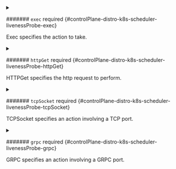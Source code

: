 


<details className="config-field" data-expandable="true">
<summary>

####### `exec` <span className="config-field-required" data-required="false">required</span> <span className="config-field-type"></span> <span className="config-field-default"></span> <span className="config-field-enum"></span> {#controlPlane-distro-k8s-scheduler-livenessProbe-exec}

Exec specifies the action to take.

</summary>

<PartialExecreference />


</details>



<details className="config-field" data-expandable="true">
<summary>

####### `httpGet` <span className="config-field-required" data-required="false">required</span> <span className="config-field-type"></span> <span className="config-field-default"></span> <span className="config-field-enum"></span> {#controlPlane-distro-k8s-scheduler-livenessProbe-httpGet}

HTTPGet specifies the http request to perform.

</summary>

<PartialHttpgetreference />


</details>



<details className="config-field" data-expandable="true">
<summary>

####### `tcpSocket` <span className="config-field-required" data-required="false">required</span> <span className="config-field-type"></span> <span className="config-field-default"></span> <span className="config-field-enum"></span> {#controlPlane-distro-k8s-scheduler-livenessProbe-tcpSocket}

TCPSocket specifies an action involving a TCP port.

</summary>

<PartialTcpsocketreference />


</details>



<details className="config-field" data-expandable="true">
<summary>

####### `grpc` <span className="config-field-required" data-required="false">required</span> <span className="config-field-type"></span> <span className="config-field-default"></span> <span className="config-field-enum"></span> {#controlPlane-distro-k8s-scheduler-livenessProbe-grpc}

GRPC specifies an action involving a GRPC port.

</summary>

<PartialGrpcreference />


</details>


<PartialInitialdelayseconds />


<PartialTimeoutseconds />


<PartialPeriodseconds />


<PartialSuccessthreshold />


<PartialFailurethreshold />


<PartialTerminationgraceperiodseconds />
